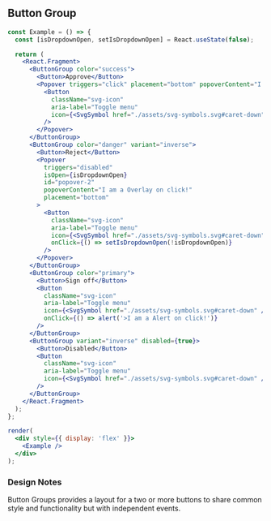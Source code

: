
## Button Group

```jsx live={true}
const Example = () => {
  const [isDropdownOpen, setIsDropdownOpen] = React.useState(false);

  return (
    <React.Fragment>
      <ButtonGroup color="success">
        <Button>Approve</Button>
        <Popover triggers="click" placement="bottom" popoverContent="I am a popover on click!">
          <Button
            className="svg-icon"
            aria-label="Toggle menu"
            icon={<SvgSymbol href="./assets/svg-symbols.svg#caret-down" />}
          />
        </Popover>
      </ButtonGroup>
      <ButtonGroup color="danger" variant="inverse">
        <Button>Reject</Button>
        <Popover
          triggers="disabled"
          isOpen={isDropdownOpen}
          id="popover-2"
          popoverContent="I am a Overlay on click!"
          placement="bottom"
        >
          <Button
            className="svg-icon"
            aria-label="Toggle menu"
            icon={<SvgSymbol href="./assets/svg-symbols.svg#caret-down" />}
            onClick={() => setIsDropdownOpen(!isDropdownOpen)}
          />
        </Popover>
      </ButtonGroup>
      <ButtonGroup color="primary">
        <Button>Sign off</Button>
        <Button
          className="svg-icon"
          aria-label="Toggle menu"
          icon={<SvgSymbol href="./assets/svg-symbols.svg#caret-down" />}
          onClick={() => alert('>I am a Alert on click!')}
        />
      </ButtonGroup>
      <ButtonGroup variant="inverse" disabled={true}>
        <Button>Disabled</Button>
        <Button
          className="svg-icon"
          aria-label="Toggle menu"
          icon={<SvgSymbol href="./assets/svg-symbols.svg#caret-down" />}
        />
      </ButtonGroup>
    </React.Fragment>
  );
};

render(
  <div style={{ display: 'flex' }}>
    <Example />
  </div>
);
```

### Design Notes

<DesignNotes>
  <p>
    <span className="text-bold">Button Groups</span> provides a layout for a two or more buttons to share common style
    and functionality but with independent events.
  </p>
</DesignNotes>
<Props componentName="ButtonGroup" />
